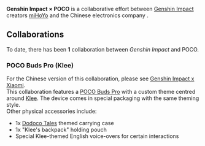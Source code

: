 {{Event Infobox
|title      = Genshin Impact × POCO
|type       = Collaboration
|image      = <gallery>
Collaboration Genshin Impact × POCO (Klee) 01.png|POCO Buds Pro (Klee)
</gallery>
|country    = Global
}}
'''Genshin Impact × POCO''' is a collaborative effort between [[Genshin Impact]] creators [[miHoYo]] and the Chinese electronics company {{w|POCO (company)|POCO}}.

==Collaborations==
To date, there has been '''1''' collaboration between ''Genshin Impact'' and POCO.

===POCO Buds Pro (Klee)===
For the Chinese version of this collaboration, please see [[Genshin Impact x Xiaomi]].<br>
This collaboration features a [https://www.po.co/global/product/poco-buds-pro-genshin-impact-edition/ POCO Buds Pro] with a custom theme centred around [[Klee]]. The device comes in special packaging with the same theming style.<br>
Other physical accessories include:
* 1x [[Dodoco Tales]] themed carrying case
* 1x "Klee's backpack" holding pouch
* Special Klee-themed English voice-overs for certain interactions